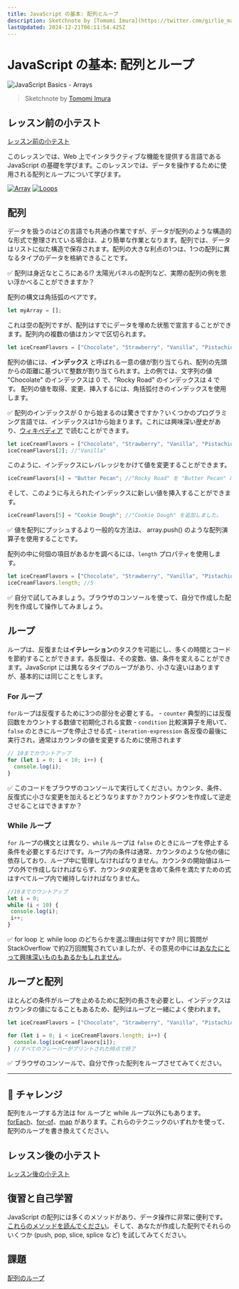 ```yaml
---
title: JavaScript の基本: 配列とループ
description: Sketchnote by [Tomomi Imura](https://twitter.com/girlie_mac)
lastUpdated: 2024-12-21T06:11:54.425Z
---
```


# JavaScript の基本: 配列とループ

![JavaScript Basics - Arrays](/sketchnotes/webdev101-js-arrays.png)
> Sketchnote by [Tomomi Imura](https://twitter.com/girlie_mac)

## レッスン前の小テスト
[レッスン前の小テスト](https://ashy-river-0debb7803.1.azurestaticapps.net/quiz/13?loc=ja)

このレッスンでは、Web 上でインタラクティブな機能を提供する言語である JavaScript の基礎を学びます。このレッスンでは、データを操作するために使用される配列とループについて学びます。


[![Array](https://img.youtube.com/vi/1U4qTyq02Xw/0.jpg)](https://youtube.com/watch?v=1U4qTyq02Xw "Array")
[![Loops](https://img.youtube.com/vi/Eeh7pxtTZ3k/0.jpg)](https://www.youtube.com/watch?v=Eeh7pxtTZ3k "Loops")


## 配列

データを扱うのはどの言語でも共通の作業ですが、データが配列のような構造的な形式で整理されている場合は、より簡単な作業となります。配列では、データはリストに似た構造で保存されます。配列の大きな利点の1つは、1つの配列に異なるタイプのデータを格納できることです。

✅ 配列は身近なところにある!? 太陽光パネルの配列など、実際の配列の例を思い浮かべることができますか？

配列の構文は角括弧のペアです。

```javascript
let myArray = [];
```

これは空の配列ですが、配列はすでにデータを埋めた状態で宣言することができます。配列内の複数の値はカンマで区切られます。

```javascript
let iceCreamFlavors = ["Chocolate", "Strawberry", "Vanilla", "Pistachio", "Rocky Road"];
```

配列の値には、**インデックス** と呼ばれる一意の値が割り当てられ、配列の先頭からの距離に基づいて整数が割り当てられます。上の例では、文字列の値 "Chocolate" のインデックスは 0 で、"Rocky Road" のインデックスは 4 です。 配列の値を取得、変更、挿入するには、角括弧付きのインデックスを使用します。

✅ 配列のインデックスが 0 から始まるのは驚きですか？いくつかのプログラミング言語では、インデックスは1から始まります。これには興味深い歴史があり、[ウィキペディア](https://en.wikipedia.org/wiki/Zero-based_numbering) で読むことができます。

```javascript
let iceCreamFlavors = ["Chocolate", "Strawberry", "Vanilla", "Pistachio", "Rocky Road"];
iceCreamFlavors[2]; //"Vanilla"
```

このように、インデックスにレバレッジをかけて値を変更することができます。

```javascript
iceCreamFlavors[4] = "Butter Pecan"; //"Rocky Road" を "Butter Pecan" に変更
```

そして、このように与えられたインデックスに新しい値を挿入することができます。

```javascript
iceCreamFlavors[5] = "Cookie Dough"; //"Cookie Dough" を追加しました。
```

✅ 値を配列にプッシュするより一般的な方法は、 array.push() のような配列演算子を使用することです。

配列の中に何個の項目があるかを調べるには、`length` プロパティを使用します。

```javascript
let iceCreamFlavors = ["Chocolate", "Strawberry", "Vanilla", "Pistachio", "Rocky Road"];
iceCreamFlavors.length; //5
```

✅ 自分で試してみましょう。ブラウザのコンソールを使って、自分で作成した配列を作成して操作してみましょう。

## ループ

ループは、反復または**イテレーション**のタスクを可能にし、多くの時間とコードを節約することができます。各反復は、その変数、値、条件を変えることができます。JavaScript には異なるタイプのループがあり、小さな違いはありますが、基本的には同じことをします。

### For ループ

`for`ループは反復するために3つの部分を必要とする。
    - `counter` 典型的には反復回数をカウントする数値で初期化される変数
    - `condition` 比較演算子を用いて、`false` のときにループを停止させる式
    - `iteration-expression` 各反復の最後に実行され，通常はカウンタの値を変更するために使用されます
  
```javascript
// 10までカウントアップ
for (let i = 0; i < 10; i++) {
  console.log(i);
}
```

✅ このコードをブラウザのコンソールで実行してください。カウンタ、条件、反復式に小さな変更を加えるとどうなりますか？カウントダウンを作成して逆走させることはできますか？

### While ループ

`for` ループの構文とは異なり、`while` ループは `false` のときにループを停止する条件を必要とするだけです。ループ内の条件は通常、カウンタのような他の値に依存しており、ループ中に管理しなければなりません。カウンタの開始値はループの外で作成しなければならず、カウンタの変更を含めて条件を満たすための式はすべてループ内で維持しなければなりません。

```javascript
//10までカウントアップ
let i = 0;
while (i < 10) {
 console.log(i);
 i++;
}
```

✅ for loop と while loop のどちらかを選ぶ理由は何ですか? 同じ質問が StackOverflow で約2万回閲覧されていましたが、その意見の中には[あなたにとって興味深いものもあるかもしれません](https://stackoverflow.com/questions/39969145/while-loops-vs-for-loops-in-javascript)。

## ループと配列

ほとんどの条件がループを止めるために配列の長さを必要とし、インデックスはカウンタの値になることもあるため、配列はループと一緒によく使われます。

```javascript
let iceCreamFlavors = ["Chocolate", "Strawberry", "Vanilla", "Pistachio", "Rocky Road"];

for (let i = 0; i < iceCreamFlavors.length; i++) {
  console.log(iceCreamFlavors[i]);
} //すべてのフレーバーがプリントされた時点で終了
```

✅ ブラウザのコンソールで、自分で作った配列をループさせてみてください。

---

## 🚀 チャレンジ

配列をループする方法は for ループと while ループ以外にもあります。[forEach](https://developer.mozilla.org/ja/docs/Web/JavaScript/Reference/Global_Objects/Array/forEach)、[for-of](https://developer.mozilla.org/ja/docs/Web/JavaScript/Reference/Statements/for...of)、[map](https://developer.mozilla.org/ja/docs/Web/JavaScript/Reference/Global_Objects/Array/map) があります。これらのテクニックのいずれかを使って、配列のループを書き換えてください。

## レッスン後の小テスト
[レッスン後の小テスト](https://ashy-river-0debb7803.1.azurestaticapps.net/quiz/14?loc=ja)


## 復習と自己学習

JavaScript の配列には多くのメソッドがあり、データ操作に非常に便利です。[これらのメソッドを読んでください](https://developer.mozilla.org/ja/docs/Web/JavaScript/Reference/Global_Objects/Array)。そして、あなたが作成した配列でそれらのいくつか (push, pop, slice, splice など) を試してみてください。

## 課題

[配列のループ](assignment.ja.md)

